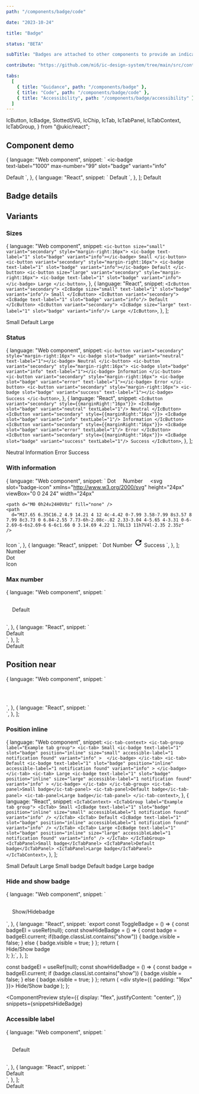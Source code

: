 ```yaml
---
path: "/components/badge/code"

date: "2023-10-24"

title: "Badge"

status: "BETA"

subTitle: "Badges are attached to other components to provide an indication that something new is available, or that something has changed."

contribute: "https://github.com/mi6/ic-design-system/tree/main/src/content/structured/components/badge"

tabs:
  [
    { title: "Guidance", path: "/components/badge" },
    { title: "Code", path: "/components/badge/code" },
    { title: "Accessibility", path: "/components/badge/accessibility" },
  ]
---
```


  IcButton,
  IcBadge,
  SlottedSVG,
  IcChip,
  IcTab,
  IcTabPanel,
  IcTabContext,
  IcTabGroup,
} from "@ukic/react";

## Component demo

  {
    language: "Web component",
    snippet: `<ic-button variant="secondary" style="margin-right:16px">
  <ic-badge       
    text-label="1000"
    max-number="99"
    slot="badge"
    variant="info"
  >
  </ic-badge>
  Default
</ic-button>`,
  },
  {
    language: "React",
    snippet: `<IcButton variant="secondary" style={{marginRight:"16px"}}>
  <IcBadge
    text-label="1000"
    max-number="99"
    slot="badge"
    variant="info"
  />
  Default
</IcButton>`,
  },
];

<ComponentPreview snippets={snippetsDefault}>
  <IcButton variant="secondary" style={{ marginRight: "16px" }}>
    <IcBadge text-label="1000" max-number="99" slot="badge" variant="info" />
    Default
  </IcButton>
</ComponentPreview>

## Badge details

<ComponentDetails component="ic-badge" />

## Variants

### Sizes

  {
    language: "Web component",
    snippet: `<ic-button size="small" variant="secondary" style="margin-right:16px">
  <ic-badge text-label="1" slot="badge" variant="info"></ic-badge>
  Small
</ic-button>
<ic-button variant="secondary" style="margin-right:16px">
  <ic-badge text-label="1" slot="badge" variant="info"></ic-badge>
  Default
</ic-button>
<ic-button size="large" variant="secondary" style="margin-right:16px">
  <ic-badge text-label="1" slot="badge" variant="info"></ic-badge>
  Large
</ic-button>`,
  },
  {
    language: "React",
    snippet: `<IcButton variant="secondary">
  <IcBadge size="small" text-label="1" slot="badge" variant="info"/>
  Small
</IcButton>
<IcButton variant="secondary">
  <IcBadge text-label="1" slot="badge" variant="info"/>
  Default
</IcButton>
<IcButton variant="secondary">
  <IcBadge size="large" text-label="1" slot="badge" variant="info"/>
  Large
</IcButton>`,
  },
];

<ComponentPreview snippets={snippetsSizes}>
  <IcButton size="small" variant="secondary" style={{ marginRight: "16px" }}>
    <IcBadge text-label="1" slot="badge" variant="info" size="small" />
    Small
  </IcButton>
  <IcButton variant="secondary" style={{ marginRight: "16px" }}>
    <IcBadge text-label="1" slot="badge" variant="info" size="default" />
    Default
  </IcButton>
  <IcButton size="large" variant="secondary">
    <IcBadge text-label="1" slot="badge" variant="info" size="large" />
    Large
  </IcButton>
</ComponentPreview>

### Status

  {
    language: "Web component",
    snippet: `<ic-button variant="secondary" style="margin-right:16px">
  <ic-badge slot="badge" variant="neutral" text-label="1"></ic-badge>
  Neutral
</ic-button>
<ic-button variant="secondary" style="margin-right:16px">
  <ic-badge slot="badge" variant="info" text-label="1"></ic-badge>
  Information
</ic-button>
<ic-button variant="secondary" style="margin-right:16px">
  <ic-badge slot="badge" variant="error" text-label="1"></ic-badge>
  Error
</ic-button>
<ic-button variant="secondary" style="margin-right:16px">
  <ic-badge slot="badge" variant="success" text-label="1"></ic-badge>
  Success
</ic-button>`,
  },
  {
    language: "React",
    snippet: `<IcButton variant="secondary" style={{marginRight:"16px"}}>
  <IcBadge slot="badge" variant="neutral" textLabel="1"/>
  Neutral
</IcButton>
<IcButton variant="secondary" style={{marginRight:"16px"}}>
  <IcBadge slot="badge" variant="info" textLabel="1"/>
  Information
</IcButton>
<IcButton variant="secondary" style={{marginRight:"16px"}}>
  <IcBadge slot="badge" variant="error" textLabel="1"/>
  Error
</IcButton>
<IcButton variant="secondary" style={{marginRight:"16px"}}>
  <IcBadge slot="badge" variant="success" textLabel="1"/>
  Success
</IcButton>`,
  },
];

<ComponentPreview snippets={snippetsStatus}>
  <IcButton variant="secondary" style={{ marginRight: "16px" }}>
    <IcBadge slot="badge" variant="neutral" textLabel="1" />
    Neutral
  </IcButton>
  <IcButton variant="secondary" style={{ marginRight: "16px" }}>
    <IcBadge slot="badge" variant="info" textLabel="1" />
    Information
  </IcButton>
  <IcButton variant="secondary" style={{ marginRight: "16px" }}>
    <IcBadge slot="badge" variant="error" textLabel="1" />
    Error
  </IcButton>
  <IcButton variant="secondary" style={{ marginRight: "16px" }}>
    <IcBadge slot="badge" variant="success" textLabel="1" />
    Success
  </IcButton>
</ComponentPreview>

### With information

  {
    language: "Web component",
    snippet: `<ic-button variant="secondary" style="margin-right:16px">
  <ic-badge slot="badge" variant="info"></ic-badge>
  Dot
</ic-button>
<ic-button variant="secondary" style="margin-right:16px">
  <ic-badge text-label="1" slot="badge" variant="info"></ic-badge>
  Number
</ic-button>
<ic-button variant="secondary" style="margin-right:16px">
<ic-badge type="icon" slot="badge" variant="info"></ic-badge>
  <svg
    slot="badge-icon"
    xmlns="http://www.w3.org/2000/svg"
    height="24px"
    viewBox="0 0 24 24"
    width="24px"
  >
    <path d="M0 0h24v24H0V0z" fill="none" />
    <path
      d="M17.65 6.35C16.2 4.9 14.21 4 12 4c-4.42 0-7.99 3.58-7.99 8s3.57 8 7.99 8c3.73 0 6.84-2.55 7.73-6h-2.08c-.82 2.33-3.04 4-5.65 4-3.31 0-6-2.69-6-6s2.69-6 6-6c1.66 0 3.14.69 4.22 1.78L13 11h7V4l-2.35 2.35z"
    />
  </svg> 
  Icon
</ic-button>`,
  },
  {
    language: "React",
    snippet: `<IcButton variant="secondary" style={{marginRight:"16px"}}>
  <IcBadge slot="badge" variant="info"/>
  Dot
</IcButton>
<IcButton variant="secondary" style={{marginRight:"16px"}}>
  <IcBadge text-label="1" slot="badge" variant="info"/>
  Number
</IcButton>
<IcButton variant="secondary" style={{marginRight:"16px"}}>
  <IcBadge type="icon" slot="badge" variant="info">
    <svg
      slot="badge-icon"
      xmlns="http://www.w3.org/2000/svg"
      height="24px"
      viewBox="0 0 24 24"
      width="24px"
    >
      <path d="M0 0h24v24H0V0z" fill="none" />
      <path
        d="M17.65 6.35C16.2 4.9 14.21 4 12 4c-4.42 0-7.99 3.58-7.99 8s3.57 8 7.99 8c3.73 0 6.84-2.55 7.73-6h-2.08c-.82 2.33-3.04 4-5.65 4-3.31 0-6-2.69-6-6s2.69-6 6-6c1.66 0 3.14.69 4.22 1.78L13 11h7V4l-2.35 2.35z"
      />
    </svg>
  </IcBadge>
  Success
</IcButton>`,
  },
];

<ComponentPreview snippets={snippetsInformation}>
  <div style={{ padding: "16px" }}>
    <IcButton variant="secondary" style={{ marginRight: "16px" }}>
      <IcBadge text-label="1" slot="badge" variant="info" />
      Number
    </IcButton>
  </div>
  <div style={{ padding: "16px" }}>
    <IcButton variant="secondary" style={{ marginRight: "16px" }}>
      <IcBadge type="dot" slot="badge" variant="info" />
      Dot
    </IcButton>
  </div>
  <div style={{ padding: "16px" }}>
    <IcButton variant="secondary" style={{ marginRight: "16px" }}>
      <IcBadge type="icon" slot="badge" variant="info">
        <SlottedSVG
          width="24px"
          height="24px"
          slot="badge-icon"
          viewBox="0 0 24 24"
        >
          <path d="M0 0h24v24H0V0z" fill="none" />
          <path d="M17.65 6.35C16.2 4.9 14.21 4 12 4c-4.42 0-7.99 3.58-7.99 8s3.57 8 7.99 8c3.73 0 6.84-2.55 7.73-6h-2.08c-.82 2.33-3.04 4-5.65 4-3.31 0-6-2.69-6-6s2.69-6 6-6c1.66 0 3.14.69 4.22 1.78L13 11h7V4l-2.35 2.35z" />
        </SlottedSVG>
      </IcBadge>
      Icon
    </IcButton>
  </div>
</ComponentPreview>

### Max number

  {
    language: "Web component",
    snippet: `<div style="padding:16px;">
  <ic-button variant="secondary" style="margin-right:16px">
    <ic-badge 
      text-label="1000" 
      max-number="99" 
      slot="badge" 
      variant="info"
    >
    </ic-badge>
    Default
  </ic-button>
</div>`,
  },
  {
    language: "React",
    snippet: `<div style={{padding:"16px"}}>
  <IcButton variant="secondary" style={{marginRight:"16px"}}>
    <IcBadge
      text-label="1000"
      max-number="99"
      slot="badge"
      variant="info"
    />
    Default
  </IcButton>
</div>`,
  },
];

<ComponentPreview snippets={snippetsMaxNumber}>
  <div style={{ padding: "16px" }}>
    <IcButton variant="secondary" style={{ marginRight: "16px" }}>
      <IcBadge text-label="1000" max-number="99" slot="badge" variant="info" />
      Default
    </IcButton>
  </div>
</ComponentPreview>

## Position near

  {
    language: "Web component",
    snippet: `<div style="padding:16px;">
  <ic-chip size="small" label="Small" style="margin-right:16px;">
    <ic-badge
      text-label="1"
      slot="badge"
      position="near"
      size="small"
      variant="info"
    >
    </ic-badge>
  </ic-chip>
  <ic-chip label="Default" style="margin-right:16px;">
    <ic-badge 
      text-label="1" 
      slot="badge" 
      position="near" 
      variant="info"
    >
    </ic-badge>
  </ic-chip>
  <ic-chip size="large" label="Large">
    <ic-badge
      text-label="1"
      slot="badge"
      position="near"
      size="large"
      variant="info"
    >
    </ic-badge>
  </ic-chip>
</div>`,
  },
  {
    language: "React",
    snippet: `<div style={{padding:"16px"}}>
  <IcChip size="small" label="Small" style={{marginRight:"16px"}}>
    <IcBadge
      text-label="1"
      slot="badge"
      position="near"
      size="small"
      variant="info"
    />
  </IcChip>
  <IcChip label="Default" style={{marginRight:"16px"}}>
    <IcBadge
      text-label="1"
      slot="badge"
      position="near"
      variant="info"
    />
  </IcChip>
  <IcChip size="large" label="Large">
    <IcBadge
      text-label="1"
      slot="badge"
      position="near"
      size="large"
      variant="info"
    />
  </IcChip>
</div>`,
  },
];

<ComponentPreview snippets={snippetsNear}>
  <div style={{ display: "grid" }}>
    <div style={{ padding: "16px" }}>
      <IcChip size="small" label="Small" style={{ marginRight: "16px" }}>
        <IcBadge
          text-label="1"
          slot="badge"
          position="near"
          size="small"
          variant="info"
        />
      </IcChip>
      <IcChip label="Default" style={{ marginRight: "16px" }}>
        <IcBadge text-label="1" slot="badge" position="near" variant="info" />
      </IcChip>
      <IcChip size="large" label="Large">
        <IcBadge
          text-label="1"
          slot="badge"
          position="near"
          size="large"
          variant="info"
        />
      </IcChip>
    </div>
  </div>
</ComponentPreview>

### Position inline

  {
    language: "Web component",
    snippet: `<ic-tab-context>
  <ic-tab-group label="Example tab group">
    <ic-tab> Small
      <ic-badge
        text-label="1"
        slot="badge"
        position="inline"
        size="small"
        accessible-label="1 notification found"
        variant="info"
      > 
      </ic-badge>
    </ic-tab>
    <ic-tab>
    Default
      <ic-badge
        text-label="1"
        slot="badge"
        position="inline"
        accessible-label="1 notification found"
        variant="info"
      >
      </ic-badge>
    </ic-tab>
    <ic-tab>
    Large
      <ic-badge
        text-label="1"
        slot="badge"
        position="inline"
        size="large"
        accessible-label="1 notification found"
        variant="info"
      >
      </ic-badge>
    </ic-tab>
  </ic-tab-group>
  <ic-tab-panel>Small badge</ic-tab-panel>
  <ic-tab-panel>Default badge</ic-tab-panel>
  <ic-tab-panel>Large badge</ic-tab-panel>
</ic-tab-context>`,
  },
  {
    language: "React",
    snippet: `<IcTabContext>
  <IcTabGroup label="Example tab group">
    <IcTab>
    Small
      <IcBadge
        text-label="1"
        slot="badge"
        position="inline"
        size="small"
        accessibleLabel="1 notification found"
        variant="info"
      />
    </IcTab>
    <IcTab>
    Default
      <IcBadge
        text-label="1"
        slot="badge"
        position="inline"
        accessibleLabel="1 notification found"
        variant="info"
      />
    </IcTab>
    <IcTab>
    Large
      <IcBadge
        text-label="1"
        slot="badge"
        position="inline"
        size="large"
        accessibleLabel="1 notification found"
        variant="info"
      />
    </IcTab>
  </IcTabGroup>
  <IcTabPanel>Small badge</IcTabPanel>
  <IcTabPanel>Default badge</IcTabPanel>
  <IcTabPanel>Large badge</IcTabPanel>
</IcTabContext>`,
  },
];

<ComponentPreview snippets={snippetsInline}>
  <IcTabContext>
    <IcTabGroup label="Example tab group">
      <IcTab>
        Small
        <IcBadge
          text-label="1"
          slot="badge"
          position="inline"
          size="small"
          accessibleLabel="1 notification found"
          variant="info"
        />
      </IcTab>
      <IcTab>
        Default
        <IcBadge
          text-label="1"
          slot="badge"
          position="inline"
          accessibleLabel="1 notification found"
          variant="info"
        />
      </IcTab>
      <IcTab>
        Large
        <IcBadge
          text-label="1"
          slot="badge"
          position="inline"
          size="large"
          accessibleLabel="1 notification found"
          variant="info"
        />
      </IcTab>
    </IcTabGroup>
    <IcTabPanel>Small badge</IcTabPanel>
    <IcTabPanel>Default badge</IcTabPanel>
    <IcTabPanel>Large badge</IcTabPanel>
  </IcTabContext>
</ComponentPreview>

### Hide and show badge

  {
    language: "Web component",
    snippet: `<script>
  function showHideBadge() {
    badge = document.querySelector("ic-badge");
    if (badge.classList.contains("show")) {
      badge.visible = false;
    } else {
      badge.visible = true;
    }
  }
</script>
<div style="padding:16px;">
  <ic-button variant="secondary" onclick="showHideBadge()">
    <ic-badge text-label="1" slot="badge"></ic-badge>
    Show/Hidebadge
  </ic-button>
</div> `,
  },
  {
    language: "React",
    snippet: `export const ToggleBadge = () => {
  const badgeEl = useRef(null);
  const showHideBadge = () => {
  const badge = badgeEl.current;
   if(badge.classList.contains("show")) {
      badge.visible = false;
   } else {
    badge.visible = true;
   }
  };
    return (
      <div style={{padding:"16px"}}>
        <IcButton variant="secondary" onclick={showHideBadge}>
          <IcBadge variant="info" text-label="1" slot="badge" ref={badgeEl}/>
          Hide/Show badge
        </IcButton>
      </div> 
    );
  };`,
  },
];

  const badgeEl = useRef(null);
  const showHideBadge = () => {
    const badge = badgeEl.current;
    if (badge.classList.contains("show")) {
      badge.visible = false;
    } else {
      badge.visible = true;
    }
  };
  return (
    <div style={{ padding: "16px" }}>
      <IcButton variant="secondary" onclick={showHideBadge}>
        <IcBadge variant="info" text-label="1" slot="badge" ref={badgeEl} />
        Hide/Show badge
      </IcButton>
    </div>
  );
};

<ComponentPreview
  style={{
    display: "flex",
    justifyContent: "center",
  }}
  snippets={snippetsHideBadge}
>
  <ToggleBadge />
</ComponentPreview>

### Accessible label

  {
    language: "Web component",
    snippet: `<div style="padding:16px;">
  <ic-button variant="secondary" style="margin-right:16px"> 
    <ic-badge
      text-label="1"
      slot="badge"
      size="large"
      variant="info"
      accessible-label="1 notification found"
    >
    </ic-badge>
    Default
  </ic-button>
</div>`,
  },
  {
    language: "React",
    snippet: `<div style={{padding:"16px"}}>
  <IcButton variant="secondary" style={{marginRight:"16px"}}>
    <IcBadge
      text-label="1"
      slot="badge"
      size="large"
      variant="info"
      accessible-label="1 notification found"
    />
    Default
  </IcButton>
</div>`,
  },
];

<ComponentPreview snippets={snippetsAccessibleLabel}>
  <div style={{ padding: "16px" }}>
    <IcButton variant="secondary" style={{ marginRight: "16px" }}>
      <IcBadge
        text-label="1"
        slot="badge"
        size="large"
        accessible-label="1 notification found"
        variant="info"
      />
      Default
    </IcButton>
  </div>
</ComponentPreview>
